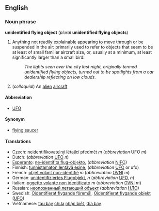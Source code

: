 ==English==
===Noun phrase===
'''unidentified flying object''' (''plural'' '''unidentified flying objects''')

#Anything not readily explainable appearing to move through or be suspended in the air: primarily used to refer to objects that seem to be at least of small familiar aircraft size, or, usually at a minimum, at least significantly larger than a small bird.
#: ''The lights seen over the city last night, originally termed unidentified flying objects, turned out to be spotlights from a car dealership reflecting on low clouds.''
# (''colloquial'') An [[alien]] [[aircraft]] 

====Abbreviation====
*[[UFO]]

====Synonym====
*[[flying saucer]]

====Translations====
*Czech: [[neidentifikovatelný létající předmět]] ''m'' (''abbreviation'' [[UFO]] ''m'')
*Dutch: (''abbreviation'' [[UFO]] ''n'')
*[[Esperanto]]: [[ne-identifita flug-objekto]], (''abbreviation'' [[NIFO]])
*Finnish: [[tunnistamaton lentävä esine]], (''abbreviation'' [[UFO]] or ufo)
*French: [[objet volant non-identifié]] ''m'' (''abbreviation'' [[OVNI]] ''m'')
*German: [[unidentifiziertes Flugobjekt]], ''n'' (''abbreviation'' [[UFO]], ''n'')
*Italian: [[oggetto volante non identificato]] ''m'' (''abbreviation'' [[OVNI]] ''m'')
*Russian: [[неопознанный летающий объект]] (''abbreviation'' [[НЛО]])
*Swedish: [[Oidentifierat flygande föremål]], [[Oidentifierat flygande objekt]] ([[UFO]])
*Vietnamese: [[tàu bay]] [[chưa]] [[nhận|nhận biết]], [[đĩa bay]]